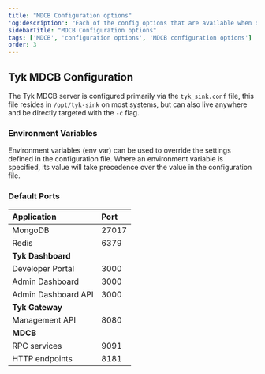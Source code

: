 ```yaml
---
title: "MDCB Configuration options"
'og:description': "Each of the config options that are available when deploying MDCB."
sidebarTitle: "MDCB Configuration options"
tags: ['MDCB', 'configuration options', 'MDCB configuration options']
order: 3
---
```



## Tyk MDCB Configuration

The Tyk MDCB server is configured primarily via the `tyk_sink.conf` file, this file resides in `/opt/tyk-sink` on most systems, but can also live anywhere and be directly targeted with the `-c` flag.

### Environment Variables

Environment variables (env var) can be used to override the settings defined in the configuration file. Where an environment variable is specified, its value will take precedence over the value in the configuration file.

### Default Ports

| Application             | Port           |
| :------------------------- | :---------------- |
|MongoDB                  |      27017     |
|Redis                    |      6379      |
|**Tyk Dashboard**        |                |
|Developer Portal         |      3000      |
|Admin Dashboard          |      3000      |
|Admin Dashboard API      |      3000      |
|**Tyk Gateway**          |                |
|Management API           |      8080      |
|**MDCB**                 |                |
|RPC services             |      9091      |
|HTTP endpoints           |      8181      |


<MdcbConfig/>
